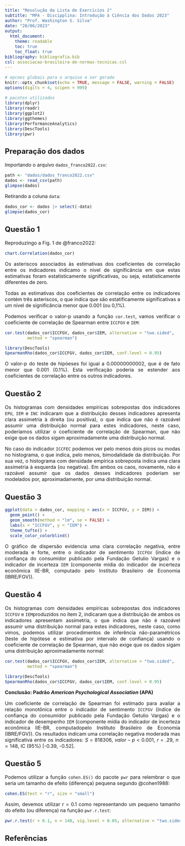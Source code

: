 ```yaml
---
title: "Resolução da Lista de Exercícios 2"
subtitle: "MPA - Discipplina: Introdução à Ciência dos Dados 2023"
author: "Prof. Washington S. Silva"
date: "20/06/2023"
output: 
  html_document:
    theme: readable
    toc: true
    toc_float: true
bibliography: bibliografia.bib
csl: associacao-brasileira-de-normas-tecnicas.csl
---
```


<style type="text/css">
  body{
  font-size: 12pt;
  text-align: justify
      }
</style>


```r
# opcoes globais para o arquivo a ser gerado
knitr::opts_chunk$set(echo = TRUE, message = FALSE, warning = FALSE)
options(digits = 4, scipen = 999)

# pacotes utilizados
library(dplyr)
library(readr)
library(ggplot2)
library(ggthemes)
library(PerformanceAnalytics)
library(DescTools)
library(pwr)
```


## Preparação dos dados

Importando o arquivo `dados_franco2022.csv`:

```r

path <- "dados/dados_franco2022.csv"
dados <- read_csv(path)
glimpse(dados)
```

Retirando a coluna `data`:

```r

dados_cor <- dados |> select(-data)
glimpse(dados_cor)
```



## Questão 1 

Reproduzingo a Fig. 1 de @franco2022:

```r
chart.Correlation(dados_cor)
```

Os asteriscos associados às estimativas dos coeficientes de correlação entre 
os indicadores indicamo o nível de significância em que estas estimativas 
foram estatisticamente significativas, ou seja, estatisticamente diferentes 
de zero.  

Todas as estimativas dos coeficientes de correlação entre os indicadores 
contém três asteriscos, o que indica que são estatificamente significativas 
a um nível de significância menor que 0.001 (ou 0,1%).

Podemos verificar o valor-p usando a função `cor.test`, vamos 
verificar o coeficiente de correlação de Spearman entre `ICCFGV` e 
`IEM`:


```r
cor.test(dados_cor$ICCFGV, dados_cor$IEM, alternative = "two.sided", 
         method = "spearman")

library(DescTools)
SpearmanRho(dados_cor$ICCFGV, dados_cor$IEM, conf.level = 0.95)
```
O valor-p do teste de hipóeses foi igual a 0.00000000002, que é de fato menor 
que 0.001 (0.1%). Esta verificação poderia se estender aos coeficientes de 
correlação entre os outros indicadores.



## Questão 2

Os histogramas com densidades empíricas sobrepostas dos indicadores `EPU`, 
`IEM` e `INC` indicaram que a distribuição desses indicadores apresenta clara 
assimetria à direita (ou positiva), o que indica que não é razoável assumir uma distribuição normal para estes indicadores, neste caso, poderíamos utilizar o coeficiente de correlação de Spearman, que não exige que os dados sigam 
aproximadamente uma distribuição normal.

No caso do indicador `ICCFEC` podemos ver pelo menos dois picos ou modas 
no histograma, o que indica, pelo menos, bimodalidade da distribuição. Por sua 
vez, o histograma com densidade empírica sobreposta indica uma clara 
assimetria à esquerda (ou negativa). Em ambos os caos, novamente, não é 
razoável assumir que os dados desses indicadores poderiam ser modelados 
por, aproximadamente, por uma distribuição normal.



## Questão 3

```r
ggplot(data = dados_cor, mapping = aes(x = ICCFGV, y = IEM)) +
  geom_point() +
  geom_smooth(method = "lm", se = FALSE) + 
  labs(x = "ICCFGV", y = "IEM") + 
  theme_tufte() + 
  scale_color_colorblind()
```

O gráfico de dispersão evidencia uma clara correlação negativa, entre moderada 
e forte, entre o indicador de sentimento `ICCFGV` (índice de confiança do 
consumidor publicado pela Fundação Getulio Vargas) e  o indicador de incerteza 
`IEM` (componente mídia do indicador de incerteza econômica IIE-BR, computado 
pelo Instituto Brasileiro de Economia (IBRE/FGV)).


## Questão 4

Os histogramas com densidades empíricas sobrepostas dos indicadores `ICCFGV` e `IEM`produzidos no item 2, indicaram que a distribuição de ambos os indicadores apresentam assimetria, o que indica que não é razoável assumir uma 
distribuição normal para estes indicadores, neste caso, como vimos, podemos 
utilizar procedimentos de inferência não-paramétricos (teste de hipótese e 
estimativa por intervalo de confiança) usando o coeficiente de correlação de 
Spearman, que não exige que os dados sigam uma distribuição aproximadamente 
normal:


```r
cor.test(dados_cor$ICCFGV, dados_cor$IEM, alternative = "two.sided", 
         method = "spearman")

library(DescTools)
SpearmanRho(dados_cor$ICCFGV, dados_cor$IEM, conf.level = 0.95)
```

**Conclusão: Padrão *American Psychological Association* (APA)**

Um coeficiente de correlação de Spearman foi estimado para avaliar a relação 
monotônica entre o indicador de sentimento `ICCFGV` (índice de confiança do 
consumidor publicado pela Fundação Getulio Vargas) e o indicador de 
desempenho `IEM` (componente mídia do indicador de incerteza econômica IIE-BR, 
computadopelo Instituto Brasileiro de Economia (IBRE/FGV)). Os resultados 
indicam uma correlação negativa moderada mas significativa entre os 
indicadores: $S = 818306$, $valor−p < 0.001$, $r = .29$, $n = 148$, 
IC (95%) [-0.39, -0.52].



## Questão 5

Podemos utilizar a função `cohen.ES()` do pacote `pwr` para relembrar 
o que seria um tamanho de efeito (diferença) pequena segundo @cohen1988:

```r
cohen.ES(test = "r", size = "small")
```

Assim, devemos utilizar r = 0.1 como representando um pequeno tamanho 
do efeito (ou diferença) na função `pwr.r.test`:

```r
pwr.r.test(r = 0.1, n = 148, sig.level = 0.05, alternative = "two.sided")
```


## Referências {#ref}





